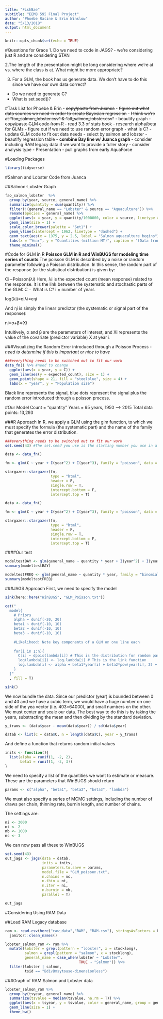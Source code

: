 ```yaml
---
title: "FishBae"
subtitle: "EEMB 595 Final Project" 
author: "Phoebe Racine & Erin Winslow"
date: "5/13/2018"
output: html_document
---
```


```r
knitr::opts_chunk$set(echo = TRUE)
```

#Questions for Grace
1. Do we need to code in JAGS?
- we're considering just R and are considering STAN

2.The length of the presentation might be long considering where we're at vs. where the class is at. What might be more appropriate?

3. For a GLM, the book has us generate data. We don't have to do this since we have our own data correct?
- Do we need to generate C?
- What is set.seed()?

#Task List for Phoebe & Erin
- ~~copy/paste from Juanca~~
  - ~~figure out what data sources we need in order to create Bayesian regression~~
  - ~~I think we're at "fao_salmon_lobster.csv" & "all_salmon_lobster.csv"~~
  - beautify graph 
- ~~copy/paste GLM code from R~~
- read 3.3 of stats book
- research alpha/beta for GLMs
- figure out if we need to use random error graph
- what is C?
- update GLM code to fit out data needs
  - select by salmon and lobster
- beautify regression table
- **combine Bay line w/ Juanca graph**
- consider including RAM legacy data if we want to provide a fuller story
  - consider analysis type
- Presentation
  - pull graphs from early AquaForce
  



#Loading Packages
```r
library(tidyverse)


```


#Salmon and Lobster Code from Juanca


##Salmon-Lobster Graph
```r

fao_salmon_lobster  %>%
  group_by(year, source, general_name) %>% 
  summarize(quantity = sum(quantity)) %>% 
  filter(!(general_name == "Lobster" & source == "Aquaculture")) %>% 
  rename(Species = general_name) %>% 
  ggplot(aes(x = year, y = quantity/1000000, color = source, linetype = Species, group = paste(source, Species))) +
  geom_line(size = 1) +
  scale_color_brewer(palette = "Set1") +
  geom_vline(xintercept = 1962, linetype = "dashed") +
  geom_text(aes(x = 1975, y = 2.5, label = "Salmon aquaculture begins"), color = "black", size = 4) +
  labs(x = "Year", y = "Quantities (million MT)", caption = "(Data from FAO: www.fao.org/fishery/statistics/)") +
  theme_minimal()

```



#Code for GLM in R
**Poisson GLM in R and WinBUGS for modeling time series of counts**
The poisson GLM is described by a noise or random parameter following a Poisson distribution. In this sense, the random part of the response (or the statistical distribution) is given by:

Ci∼Poisson(λi)
Here, λi is the expected count (mean response) related to the response. It is the link between the systematic and stochastic parts of the GLM:
C = What is C?
i = number of years

log(λi)=ηiλi=eηi

And ηi is simply the linear predictor (the systematic or signal part of the response):

ηi=α+β∗Xi

Intuitively, α and β are the parameters of interest, and Xi represents the value of the covariate (predictor variable) X at year i.

###Visualizing the Random Error introduced through a Poisson Process
- *need to determine if this is important or nice to have*
```r

###everything needs to be switched out to fit our work
data_fn() %>% #need to change
  ggplot(aes(x = year, y = C)) +
  geom_line(aes(y = expected_count), size = 1) + 
  geom_point(shape = 21, fill = "steelblue", size = 4) +
  labs(x = "year", y = "Population size")


```
Black line represents the signal, blue dots represent the signal plus the random error introduced through a poisson process.



#Our Model
Count = "quantity"
Years = 65 years, 1950 --> 2015
Total data points: 13,293




###R Approach
In R, we apply a GLM using the glm function, to which we must specify the formula (the systematic part) and the name of the family that generates the error distribution.


```r


###everything needs to be switched out to fit our work
set.seed(43) #The set.seed you use is the starting number you use in a sequence of numbers from random generation. How should we pick the set.seed?

data <- data_fn()

fm <- glm(C ~ year + I(year^2) + I(year^3), family = "poisson", data = data)

stargazer::stargazer(fm,
                     type = "html",
                     header = F,
                     single.row = T,
                     intercept.bottom = F,
                     intercept.top = T)

data <- data_fn()

fm <- glm(C ~ year + I(year^2) + I(year^3), family = "poisson", data = data)

stargazer::stargazer(fm,
                     type = "html",
                     header = F,
                     single.row = T,
                     intercept.bottom = F,
                     intercept.top = T)


```

####Our test
```r

modeltestBAY <- glm(general_name ~ quantity * year + I(year^2) + I(year^3), family = "poisson", data = fao_salmon_lobster)
summary(modeltestBAY)

modeltestFREQ <- glm(general_name ~ quantity * year, family = "binomial", data = fao_salmon_lobster)
summary(modeltestFREQ)

```


###JAGS Approach
First, we need to specify the model
```r
sink(here::here("WinBUGS", "GLM_Poisson.txt"))

cat("
  model{
    # Priors
    alpha ~ dunif(-20, 20)
    beta1 ~ dunif(-10, 10)
    beta2 ~ dunif(-10, 10)
    beta3 ~ dunif(-10, 10)
    
    #Likelihood: Note key components of a GLM on one line each
    
    for(i in 1:n){
      C[i] ~ dpois(lambda[i]) # This is the distribution for random part
      log(lambda[i]) <- log.lambda[i] # This is the link function
      log.lambda[i] <- alpha + beta1*year[i] + beta2*pow(year[i], 2) + beta3*pow(year[i], 3) # This is the linear predictor
    }
  }"
  , fill = T)

sink()


```


We now bundle the data. Since our predictor (year) is bounded between 0 and 40 and we have a cubic term, we would have a huge number on one side of the yea vector (i.e. 403=64000), and small numbers on the other. We must center and scale our data. The best way to do this is by taking the years, substracting the mean and then dividing by the standard deviation.
```r

y_trans <- (data$year - mean(data$year)) / sd(data$year)

datab <- list(C = data$C, n = length(data$C), year = y_trans)

```

And define a function that returns random initial values
```r
inits <- function(){
  list(alpha = runif(1, -2, 2),
       beta1 = runif(1, -3, 3))
}

```

We need to specify a list of the quantities we want to estimate or measure. These are the parameters that WinBUGS should return
```r

params <- c("alpha", "beta1", "beta2", "beta3", "lambda")

```

We must also specify a series of MCMC settings, including the number of draws per chain, thinning rate, burnin length, and number of chains.

The settings are:

```r

ni <- 2000
nt <- 2
nb <- 1000
nc <- 3

```

We can now pass all these to WinBUGS
```r
set.seed(43)
out_jags <- jags(data = datab,
                 inits = inits,
                 parameters.to.save = params,
                 model.file = "GLM_poisson.txt",
                 n.chains = nc,
                 n.thin = nt,
                 n.iter = ni,
                 n.burnin = nb,
                 parallel = T)


```

```r
out_jags

```


#Considering Using RAM Data

##Load RAM Legacy database
```r
ram <- read.csv(here("raw_data","RAM", "RAM.csv"), stringsAsFactors = F) %>% 
  janitor::clean_names()

```

```r
lobster_salmon_ram <- ram %>% 
  mutate(lobster = grepl(pattern = "lobster", x = stocklong),
         salmon = grepl(pattern = "salmon", x = stocklong),
         general_name = case_when(lobster ~ "Lobster",
                                  TRUE ~ "Salmon")) %>% 
  filter(lobster | salmon,
         tsid == "BdivBmsytouse-dimensionless")

```

###Graph of RAM Salmon and Lobster data
```r

lobster_salmon_ram %>% 
  group_by(tsyear, general_name) %>% 
  summarize(tsvalue = median(tsvalue, na.rm = T)) %>% 
  ggplot(aes(x = tsyear, y = tsvalue, color = general_name, group = general_name)) +
  geom_line(size = 1) +
  theme_bw()

```



